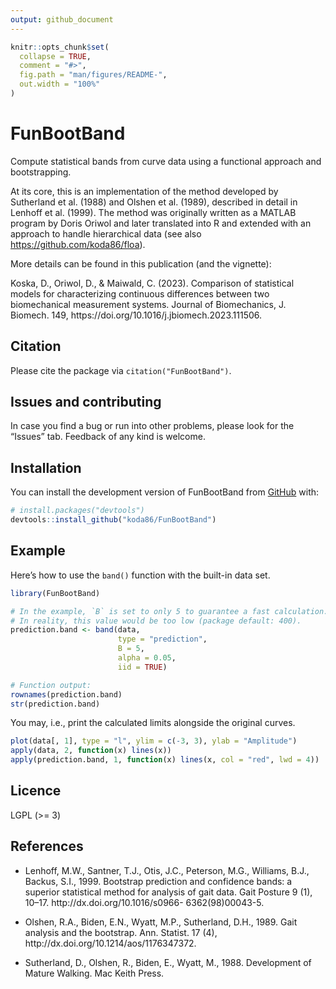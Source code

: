 ```yaml
---
output: github_document
---
```


<!-- README.md is generated from README.Rmd. Please edit that file -->

```r
knitr::opts_chunk$set(
  collapse = TRUE,
  comment = "#>",
  fig.path = "man/figures/README-",
  out.width = "100%"
)
```

# FunBootBand

<!-- badges: start -->

<!-- badges: end -->

Compute statistical bands from curve data using a functional approach and bootstrapping. 

At its core, this is an implementation of the method developed by Sutherland et al. (1988) and Olshen et al. (1989), described in detail in Lenhoff et al. (1999). The method was originally written as a MATLAB program by Doris Oriwol and later translated into R and extended with an approach to handle hierarchical data (see also [https://github.com/koda86/floa](https://github.com/koda86/floa)).

<!-- Bugfix bei der Berechnung -->

More details can be found in this publication (and the vignette):

Koska, D., Oriwol, D., & Maiwald, C. (2023). Comparison of statistical models for characterizing continuous differences between two biomechanical measurement systems. Journal of Biomechanics, J. Biomech. 149, https://doi.org/10.1016/j.jbiomech.2023.111506.

## Citation

<!-- IMHO, the following statement makes a great point: -->
<!-- <small> "Every great open source math library is built on the ashes of someone’s academic career" – https://njt-rse-unsw.netlify.app/#24 </small> -->

Please cite the package via `citation("FunBootBand")`.

## Issues and contributing

In case you find a bug or run into other problems, please look for the "Issues" tab. Feedback of any kind is welcome.

## Installation

You can install the development version of FunBootBand from [GitHub](https://github.com/koda86/FunBootBand) with:

``` r
# install.packages("devtools")
devtools::install_github("koda86/FunBootBand")
```

## Example

Here's how to use the `band()` function with the built-in data set.

```r
library(FunBootBand)

# In the example, `B` is set to only 5 to guarantee a fast calculation.
# In reality, this value would be too low (package default: 400).
prediction.band <- band(data,
                        type = "prediction",
                        B = 5,
                        alpha = 0.05,
                        iid = TRUE)

# Function output:
rownames(prediction.band)
str(prediction.band)
```

You may, i.e., print the calculated limits alongside the original curves.

```r
plot(data[, 1], type = "l", ylim = c(-3, 3), ylab = "Amplitude")
apply(data, 2, function(x) lines(x))
apply(prediction.band, 1, function(x) lines(x, col = "red", lwd = 4))
```

<!-- What is special about using `README.Rmd` instead of just `README.md`? You can include R chunks like so: -->

<!-- ```{r cars} -->
<!-- summary(cars) -->
<!-- ``` -->

<!-- You'll still need to render `README.Rmd` regularly, to keep `README.md` up-to-date. `devtools::build_readme()` is handy for this. You could also use GitHub Actions to re-render `README.Rmd` every time you push. An example workflow can be found here: <https://github.com/r-lib/actions/tree/v1/examples>. -->

<!-- You can also embed plots, for example: -->

<!-- ```{r pressure, echo = FALSE} -->
<!-- plot(pressure) -->
<!-- ``` -->

<!-- In that case, don't forget to commit and push the resulting figure files, so they display on GitHub and CRAN. -->

## Licence

LGPL (>= 3)

## References

* Lenhoff, M.W., Santner, T.J., Otis, J.C., Peterson, M.G., Williams, B.J., Backus, S.I., 1999. Bootstrap prediction and confidence bands: a superior statistical method for analysis of gait data. Gait Posture 9 (1), 10–17. http://dx.doi.org/10.1016/s0966-
6362(98)00043-5.

* Olshen, R.A., Biden, E.N., Wyatt, M.P., Sutherland, D.H., 1989. Gait analysis and the bootstrap. Ann. Statist. 17 (4), http://dx.doi.org/10.1214/aos/1176347372.

* Sutherland, D., Olshen, R., Biden, E., Wyatt, M., 1988. Development of Mature Walking. Mac Keith Press.


